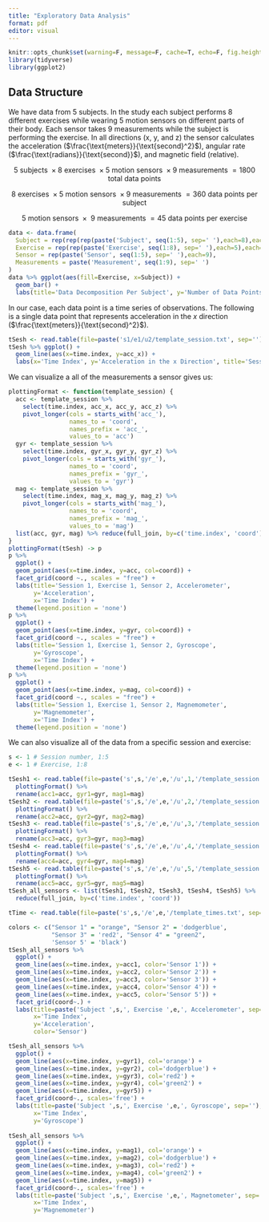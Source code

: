 ---
title: "Exploratory Data Analysis"
format: pdf
editor: visual
---

```{r include=F}
knitr::opts_chunk$set(warning=F, message=F, cache=T, echo=F, fig.height=3)
library(tidyverse)
library(ggplot2)
```

## Data Structure

We have data from 5 subjects. In the study each subject performs 8 different exercises while wearing 5 motion sensors on different parts of their body. Each sensor takes 9 measurements while the subject is performing the exercise. In all directions (x, y, and z) the sensor calculates the acceleration ($\frac{\text{meters}}{\text{second}^2}$), angular rate ($\frac{\text{radians}}{\text{second}}$), and magnetic field (relative).

$$
5 \text{ subjects } \times 8 \text{ exercises } \times 5 \text{ motion sensors } \times 9 \text{ measurements } = 1800 \text{ total data points}
$$

$$
8 \text{ exercises } \times 5 \text{ motion sensors } \times 9 \text{ measurements } = 360 \text{ data points per subject}
$$

$$
5 \text{ motion sensors } \times \text{ 9 measurements } = 45 \text{ data points per exercise}
$$

```{r}
data <- data.frame(
  Subject = rep(rep(rep(paste('Subject', seq(1:5), sep=' '),each=8),each=5),each=9),
  Exercise = rep(rep(paste('Exercise', seq(1:8), sep=' '),each=5),each=9),
  Sensor = rep(paste('Sensor', seq(1:5), sep=' '),each=9),
  Measurements = paste('Measurement', seq(1:9), sep=' ')
)
data %>% ggplot(aes(fill=Exercise, x=Subject)) +
  geom_bar() +
  labs(title='Data Decomposition Per Subject', y='Number of Data Points')
```

In our case, each data point is a time series of observations. The following is a single data point that represents acceleration in the $x$ direction ($\frac{\text{meters}}{\text{second}^2}$).

```{r}
tSesh <- read.table(file=paste('s1/e1/u2/template_session.txt', sep=''), header=TRUE, sep=';')
tSesh %>% ggplot() +
  geom_line(aes(x=time.index, y=acc_x)) +
  labs(x='Time Index', y='Acceleration in the x Direction', title='Session 1, Exercise 1, Sensor 2, Accelerometer (x)')
```

We can visualize a all of the measurements a sensor gives us:

```{r}
plottingFormat <- function(template_session) {
  acc <- template_session %>%
    select(time.index, acc_x, acc_y, acc_z) %>%
    pivot_longer(cols = starts_with('acc_'), 
                 names_to = 'coord', 
                 names_prefix = 'acc_', 
                 values_to = 'acc') 
  gyr <- template_session %>%
    select(time.index, gyr_x, gyr_y, gyr_z) %>%
    pivot_longer(cols = starts_with('gyr_'), 
                 names_to = 'coord', 
                 names_prefix = 'gyr_', 
                 values_to = 'gyr') 
  mag <- template_session %>%
    select(time.index, mag_x, mag_y, mag_z) %>%
    pivot_longer(cols = starts_with('mag_'), 
                 names_to = 'coord', 
                 names_prefix = 'mag_', 
                 values_to = 'mag') 
  list(acc, gyr, mag) %>% reduce(full_join, by=c('time.index', 'coord'))
}
plottingFormat(tSesh) -> p
p %>%
  ggplot() +
  geom_point(aes(x=time.index, y=acc, col=coord)) +
  facet_grid(coord ~., scales = "free") +
  labs(title='Session 1, Exercise 1, Sensor 2, Accelerometer',
       y='Acceleration',
       x='Time Index') +
  theme(legend.position = 'none')
p %>%
  ggplot() +
  geom_point(aes(x=time.index, y=gyr, col=coord)) +
  facet_grid(coord ~., scales = "free") +
  labs(title='Session 1, Exercise 1, Sensor 2, Gyroscope',
       y='Gyroscope',
       x='Time Index') +
  theme(legend.position = 'none')
p %>%
  ggplot() +
  geom_point(aes(x=time.index, y=mag, col=coord)) +
  facet_grid(coord ~., scales = "free") +
  labs(title='Session 1, Exercise 1, Sensor 2, Magnemometer',
       y='Magnemometer',
       x='Time Index') +
  theme(legend.position = 'none')
```

We can also visualize all of the data from a specific session and exercise:

```{r}
s <- 1 # Session number, 1:5
e <- 1 # Exercise, 1:8

tSesh1 <- read.table(file=paste('s',s,'/e',e,'/u',1,'/template_session.txt', sep=''), header=TRUE, sep=';') %>%
  plottingFormat() %>%
  rename(acc1=acc, gyr1=gyr, mag1=mag)
tSesh2 <- read.table(file=paste('s',s,'/e',e,'/u',2,'/template_session.txt', sep=''), header=TRUE, sep=';') %>%
  plottingFormat() %>%
  rename(acc2=acc, gyr2=gyr, mag2=mag)
tSesh3 <- read.table(file=paste('s',s,'/e',e,'/u',3,'/template_session.txt', sep=''), header=TRUE, sep=';') %>%
  plottingFormat() %>%
  rename(acc3=acc, gyr3=gyr, mag3=mag)
tSesh4 <- read.table(file=paste('s',s,'/e',e,'/u',4,'/template_session.txt', sep=''), header=TRUE, sep=';') %>%
  plottingFormat() %>%
  rename(acc4=acc, gyr4=gyr, mag4=mag)
tSesh5 <- read.table(file=paste('s',s,'/e',e,'/u',5,'/template_session.txt', sep=''), header=TRUE, sep=';') %>%
  plottingFormat() %>%
  rename(acc5=acc, gyr5=gyr, mag5=mag)
tSesh_all_sensors <- list(tSesh1, tSesh2, tSesh3, tSesh4, tSesh5) %>%
  reduce(full_join, by=c('time.index', 'coord'))

tTime <- read.table(file=paste('s',s,'/e',e,'/template_times.txt', sep=''), header=TRUE, sep=';')

colors <- c("Sensor 1" = "orange", "Sensor 2" = 'dodgerblue',
            "Sensor 3" = 'red2', "Sensor 4" = "green2",
            'Sensor 5' = 'black')
tSesh_all_sensors %>%
  ggplot() +
  geom_line(aes(x=time.index, y=acc1, color='Sensor 1')) +
  geom_line(aes(x=time.index, y=acc2, color='Sensor 2')) +
  geom_line(aes(x=time.index, y=acc3, color='Sensor 3')) +
  geom_line(aes(x=time.index, y=acc4, color='Sensor 4')) +
  geom_line(aes(x=time.index, y=acc5, color='Sensor 5')) +
  facet_grid(coord~.) +
  labs(title=paste('Subject ',s,', Exercise ',e,', Accelerometer', sep=''),
       x='Time Index',
       y='Acceleration',
       color='Sensor')

tSesh_all_sensors %>%
  ggplot() +
  geom_line(aes(x=time.index, y=gyr1), col='orange') +
  geom_line(aes(x=time.index, y=gyr2), col='dodgerblue') +
  geom_line(aes(x=time.index, y=gyr3), col='red2') +
  geom_line(aes(x=time.index, y=gyr4), col='green2') +
  geom_line(aes(x=time.index, y=gyr5)) +
  facet_grid(coord~., scales='free') +
  labs(title=paste('Subject ',s,', Exercise ',e,', Gyroscope', sep=''),
       x='Time Index',
       y='Gyroscope')
  
tSesh_all_sensors %>%
  ggplot() +
  geom_line(aes(x=time.index, y=mag1), col='orange') +
  geom_line(aes(x=time.index, y=mag2), col='dodgerblue') +
  geom_line(aes(x=time.index, y=mag3), col='red2') +
  geom_line(aes(x=time.index, y=mag4), col='green2') +
  geom_line(aes(x=time.index, y=mag5)) +
  facet_grid(coord~., scales='free') +
  labs(title=paste('Subject ',s,', Exercise ',e,', Magnetometer', sep=''),
       x='Time Index',
       y='Magnemometer')
```
